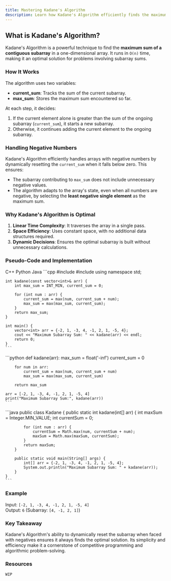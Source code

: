 ```yaml
---
title: Mastering Kadane's Algorithm
description: Learn how Kadane's Algorithm efficiently finds the maximum sum subarray, even with negative numbers.
---
```


## What is Kadane's Algorithm?

Kadane's Algorithm is a powerful technique to find the **maximum sum of a contiguous subarray** in a one-dimensional array. It runs in `O(n)` time, making it an optimal solution for problems involving subarray sums.

### How It Works

The algorithm uses two variables:
- **current_sum**: Tracks the sum of the current subarray.
- **max_sum**: Stores the maximum sum encountered so far.

At each step, it decides:
1. If the current element alone is greater than the sum of the ongoing subarray (`current_sum`), it starts a new subarray.
2. Otherwise, it continues adding the current element to the ongoing subarray.

### Handling Negative Numbers

Kadane's Algorithm efficiently handles arrays with negative numbers by dynamically resetting the `current_sum` when it falls below zero. This ensures:
- The subarray contributing to `max_sum` does not include unnecessary negative values.
- The algorithm adapts to the array's state, even when all numbers are negative, by selecting the **least negative single element** as the maximum sum.

### Why Kadane's Algorithm is Optimal

1. **Linear Time Complexity**: It traverses the array in a single pass.
2. **Space Efficiency**: Uses constant space, with no additional data structures required.
3. **Dynamic Decisions**: Ensures the optimal subarray is built without unnecessary calculations.

### Pseudo-Code and Implementation

<Tabs defaultValue="python" className="pt-5 pb-1">
  <TabsList>
    <TabsTrigger value="cpp">C++</TabsTrigger>
    <TabsTrigger value="python">Python</TabsTrigger>
    <TabsTrigger value="java">Java</TabsTrigger>
  </TabsList>

  <TabsContent value="cpp">
    ```cpp
    #include <iostream>
    #include <vector>
    using namespace std;

    int kadane(const vector<int>& arr) {
        int max_sum = INT_MIN, current_sum = 0;

        for (int num : arr) {
            current_sum = max(num, current_sum + num);
            max_sum = max(max_sum, current_sum);
        }
        return max_sum;
    }

    int main() {
        vector<int> arr = {-2, 1, -3, 4, -1, 2, 1, -5, 4};
        cout << "Maximum Subarray Sum: " << kadane(arr) << endl;
        return 0;
    }
    ```
  </TabsContent>

  <TabsContent value="python">
    ```python
    def kadane(arr):
        max_sum = float('-inf')
        current_sum = 0

        for num in arr:
            current_sum = max(num, current_sum + num)
            max_sum = max(max_sum, current_sum)

        return max_sum

    arr = [-2, 1, -3, 4, -1, 2, 1, -5, 4]
    print("Maximum Subarray Sum:", kadane(arr))
    ```
  </TabsContent>

  <TabsContent value="java">
    ```java
    public class Kadane {
        public static int kadane(int[] arr) {
            int maxSum = Integer.MIN_VALUE;
            int currentSum = 0;

            for (int num : arr) {
                currentSum = Math.max(num, currentSum + num);
                maxSum = Math.max(maxSum, currentSum);
            }
            return maxSum;
        }

        public static void main(String[] args) {
            int[] arr = {-2, 1, -3, 4, -1, 2, 1, -5, 4};
            System.out.println("Maximum Subarray Sum: " + kadane(arr));
        }
    }
    ```
  </TabsContent>
</Tabs>

### Example

Input: `[-2, 1, -3, 4, -1, 2, 1, -5, 4]`  
Output: `6` (Subarray: `[4, -1, 2, 1]`)

### Key Takeaway

Kadane's Algorithm's ability to dynamically reset the subarray when faced with negatives ensures it always finds the optimal solution. Its simplicity and efficiency make it a cornerstone of competitive programming and algorithmic problem-solving.

### Resources

`WIP`